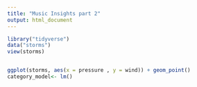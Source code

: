```yaml
---
title: "Music Insights part 2"
output: html_document
---
```


```r
library("tidyverse")
data("storms")
view(storms)


ggplot(storms, aes(x = pressure , y = wind)) + geom_point()
category_model<- lm()


```
